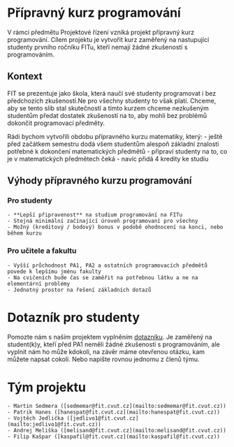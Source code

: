 
<title>Přípravný kurz programování</title>

# Přípravný kurz programování

V rámci předmětu Projektové řízení vzniká projekt přípravný kurz programování. Cílem projektu je vytvořit kurz zaměřený na nastupující studenty prvního ročníku FITu, kteří nemají žádné zkušenosti s programováním.

## Kontext

FIT se prezentuje jako škola, která naučí své studenty programovat i bez předchozích zkušeností.Ne pro všechny studenty to však platí. Chceme, aby se tento slib stal skutečností a tímto kurzem chceme nezkušeným studentům předat dostatek zkušeností na to, aby mohli bez problémů dokončit programovací předměty.

Rádi bychom vytvořili obdobu přípravného kurzu matematiky, který:
    - ještě před začátkem semestru dodá všem studentům alespoň základní znalosti potřebné k dokončení matematických předmětů
    - připraví studenty na to, co je v matematických předmětech čeká
    - navíc přidá 4 kredity ke studiu

## Výhody přípravného kurzu programování

### Pro studenty

    - **Lepší připravenost** na studium programování na FITu
    - Stejná minimální začínající úroveň programovaní pro všechny
    - Možný (kreditový / bodový) bonus v podobě ohodnocení na konci, nebo během kurzu

### Pro učitele a fakultu

    - Vyšší průchodnost PA1, PA2 a ostatních programovacích předmětů povede k lepšímu jménu fakulty
    - Na cvičeních bude čas se zaměřit na potřebnou látku a ne na elementární problémy
    - Jednotný prostor na řešení základních dotazů

# Dotazník pro studenty

Pomozte nám s naším projektem vyplněním [dotazníku](https://forms.gle/9w1oKZKVSezU8ain7). Je zaměřený na student(k)y, kteří před PA1 neměli žádné zkušenosti s programováním, ale vyplnit nám ho může kdokoli, na závěr máme otevřenou otázku, kam můžete napsat cokoli. Nebo napište rovnou jednomu z členů týmu.

# Tým projektu

    - Martin Sedmera ([sedmemar@fit.cvut.cz](mailto:sedmemar@fit.cvut.cz))
    - Patrik Hanes ([hanespat@fit.cvut.cz](mailto:hanespat@fit.cvut.cz))
    - Vojtěch Jedlička ([jedlivo1@fit.cvut.cz](mailto:jedlivo1@fit.cvut.cz))
    - Andrej Meliška ([melisand@fit.cvut.cz](mailto:melisand@fit.cvut.cz))
    - Filip Kašpar ([kaspafil@fit.cvut.cz](mailto:kaspafil@fit.cvut.cz))